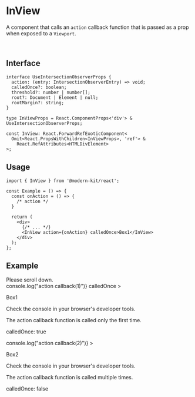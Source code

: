 
# InView

A component that calls an `action` callback function that is passed as a prop when exposed to a `Viewport`.

<br />

## Interface
```tsx
interface UseIntersectionObserverProps {
  action: (entry: IntersectionObserverEntry) => void;
  calledOnce?: boolean;
  threshold?: number | number[];
  root?: Document | Element | null;
  rootMargin?: string;
}

type InViewProps = React.ComponentProps<'div'> & UseIntersectionObserverProps;

const InView: React.ForwardRefExoticComponent<
  Omit<React.PropsWithChildren<InViewProps>, 'ref'> &
    React.RefAttributes<HTMLDivElement>
>;
```

## Usage

```tsx
import { InView } from '@modern-kit/react';

const Example = () => {
  const onAction = () => {
    /* action */
  }

  return (
    <div>
      {/* ... */}
      <InView action={onAction} calledOnce>Box1</InView>
    </div>
  );
}; 
```

## Example

<div style={{ maxWidth: "500px", height: "500px", overflow: "scroll", background: "#f1f3f5" }}>
  <div style={{ width: "100%", height: "600px", textAlign: 'center', fontSize: '2rem' }}>Please scroll down.</div>
  <InView
    style={{ width: "100%", height: "300px", background: "#c0392B", color: "white", textAlign: 'center', fontSize: "21px" }}
    action={() => console.log("action callback(1)")}
    calledOnce
  >
    <div>
      <p>Box1</p>
      <p>Check the console in your browser's developer tools.</p>
      <p>The action callback function is called only the first time.</p>
      <p>calledOnce: true</p>
    </div>
  </InView>
  <div style={{ width: "100%", height: "100px" }} />
  <InView
    style={{ width: "100%", height: "300px", background: "#89a5ea", color: "white", textAlign: 'center', fontSize: "21px" }}
    action={() => console.log("action callback(2)")}
  >
    <div>
      <p>Box2</p>
      <p>Check the console in your browser's developer tools.</p>
      <p>The action callback function is called multiple times.</p>
      <p>calledOnce: false</p>
    </div>
  </InView>
  <div style={{ width: "100%", height: "600px", textAlign: 'center' }} />
</div>